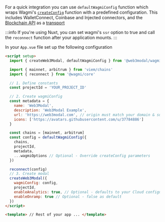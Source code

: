 For a quick integration you can use `defaultWagmiConfig` function which wraps Wagmi's [`createConfig`](https://wagmi.sh/core/api/createConfig) function with a predefined configuration.
This includes WalletConnect, Coinbase and Injected connectors, and the [Blockchain API](../../../../cloud/blockchain-api.mdx) as a [transport](https://wagmi.sh/core/api/createConfig#transports)

:::info
If you're using Nuxt, you can set wagmi's `ssr` option to true and call the `reconnect` function after your application mounts.
:::

In your `App.vue` file set up the following configuration

```html
<script setup>
  import { createWeb3Modal, defaultWagmiConfig } from '@web3modal/wagmi/vue'

  import { mainnet, arbitrum } from 'viem/chains'
  import { reconnect } from '@wagmi/core'

  // 1. Define constants
  const projectId = 'YOUR_PROJECT_ID'

  // 2. Create wagmiConfig
  const metadata = {
    name: 'Web3Modal',
    description: 'Web3Modal Example',
    url: 'https://web3modal.com', // origin must match your domain & subdomain
    icons: ['https://avatars.githubusercontent.com/u/37784886']
  }

  const chains = [mainnet, arbitrum]
  const config = defaultWagmiConfig({
    chains,
    projectId,
    metadata,
    ...wagmiOptions // Optional - Override createConfig parameters
  })

  reconnect(config)
  // 3. Create modal
  createWeb3Modal({
    wagmiConfig: config,
    projectId,
    enableAnalytics: true, // Optional - defaults to your Cloud configuration
    enableOnramp: true // Optional - false as default
  })
</script>

<template> // Rest of your app ... </template>
```
